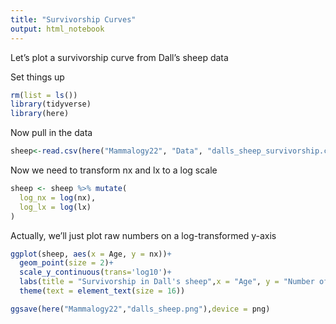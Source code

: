 ```yaml
---
title: "Survivorship Curves"
output: html_notebook
---
```


Let's plot a survivorship curve from Dall's sheep data

Set things up
```r
rm(list = ls())
library(tidyverse)
library(here)
```
Now pull in the data
```r
sheep<-read.csv(here("Mammalogy22", "Data", "dalls_sheep_survivorship.csv"))
```
Now we need to transform nx and lx to a log scale
```r
sheep <- sheep %>% mutate(
  log_nx = log(nx),
  log_lx = log(lx)
)
```
Actually, we'll just plot raw numbers on a log-transformed y-axis

```r
ggplot(sheep, aes(x = Age, y = nx))+
  geom_point(size = 2)+
  scale_y_continuous(trans='log10')+
  labs(title = "Survivorship in Dall's sheep",x = "Age", y = "Number of survivors, nx, on log scale")+
  theme(text = element_text(size = 16))   

ggsave(here("Mammalogy22","dalls_sheep.png"),device = png)




```

